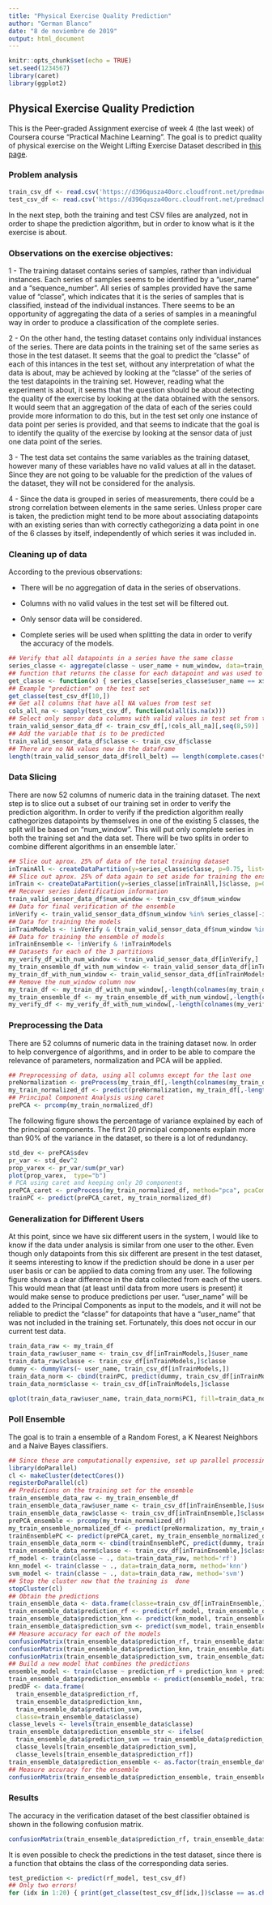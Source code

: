 ```yaml
---
title: "Physical Exercise Quality Prediction"
author: "German Blanco"
date: "8 de noviembre de 2019"
output: html_document
---
```


```r
knitr::opts_chunk$set(echo = TRUE)
set.seed(1234567)
library(caret)
library(ggplot2)
```

## Physical Exercise Quality Prediction

This is the Peer-graded Assignment exercise of week 4 (the last week) of Coursera course "Practical Machine Learning". The goal is to predict quality of physical exercise on the Weight Lifting Exercise Dataset described in [this page](http:/groupware.les.inf.puc-rio.br/har).

### Problem analysis

```r
train_csv_df <- read.csv('https://d396qusza40orc.cloudfront.net/predmachlearn/pml-training.csv')
test_csv_df <- read.csv('https://d396qusza40orc.cloudfront.net/predmachlearn/pml-testing.csv')
```

In the next step, both the training and test CSV files are analyzed, not in order to shape the prediction algorithm, but in order to know what is it the exercise is about.

### Observations on the exercise objectives:

1 - The training dataset contains series of samples, rather than individual instances. Each series of samples seems to be identified by a "user_name" and a "sequence_number". All series of samples provided have the same value of "classe", which indicates that it is the series of samples that is classified, instead of the individual instances. There seems to be an opportunity of aggregating the data of a series of samples in a meaningful way in order to produce a classification of the complete series.

2 - On the other hand, the testing dataset contains only individual instances of the series. There are data points in the training set of the same series as those in the test dataset. It seems that the goal to predict the "classe" of each of this intances in the test set, without any interpretation of what the data is about, may be achieved by looking at the "classe" of the series of the test datapoints in the training set. However, reading what the experiment is about, it seems that the question should be about detecting the quality of the exercise by looking at the data obtained with the sensors. It would seem that an aggregation of the data of each of the series could provide more information to do this, but in the test set only one instance of data point per series is provided, and that seems to indicate that the goal is to identify the quality of the exercise by looking at the sensor data of just one data point of the series.

3 - The test data set contains the same variables as the training dataset, however many of these variables have no valid values at all in the dataset. Since they are not going to be valuable for the prediction of the values of the dataset, they will not be considered for the analysis.

4 - Since the data is grouped in series of measurements, there could be a strong correlation between elements in the same series. Unless proper care is taken, the prediction might tend to be more about associating datapoints with an existing series than with correctly cathegorizing a data point in one of the 6 classes by itself, independently of which series it was included in.


### Cleaning up of data

According to the previous observations:

- There will be no aggregation of data in the series of observations.

- Columns with no valid values in the test set will be filtered out.

- Only sensor data will be considered.

- Complete series will be used when splitting the data in order to verify the accuracy of the models.

```r
## Verify that all datapoints in a series have the same classe
series_classe <- aggregate(classe ~ user_name + num_window, data=train_csv_df, FUN=function(x) { paste(unique(x)) })
## function that returns the classe for each datapoint and was used to obtain the answers to the quize with 100% accuracy
get_classe <- function(x) { series_classe[series_classe$user_name == x$user_name & series_classe$num_window == x$num_window,] }
## Example "prediction" on the test set
get_classe(test_csv_df[10,])
## Get all columns that have all NA values from test set
cols_all_na <- sapply(test_csv_df, function(x)all(is.na(x)))
## Select only sensor data columns with valid values in test set from training set
train_valid_sensor_data_df <- train_csv_df[,!cols_all_na][,seq(8,59)]
## Add the variable that is to be predicted
train_valid_sensor_data_df$classe <- train_csv_df$classe
## There are no NA values now in the dataframe
length(train_valid_sensor_data_df$roll_belt) == length(complete.cases(train_valid_sensor_data_df))
```

### Data Slicing

There are now 52 columns of numeric data in the training dataset. The next step is to slice out a subset of our training set in order to verify the prediction algorithm. In order to verify if the prediction algorithm really cathegorizes datapoints by themselves in one of the existing 5 classes, the split will be based on "num_window". This will put only complete series in both the training set and the data set. There will be two splits in order to combine different algorithms in an ensemble later.`

```r
## Slice out aprox. 25% of data of the total training dataset
inTrainAll <- createDataPartition(y=series_classe$classe, p=0.75, list=FALSE)
## Slice out aprox. 25% of data again to set aside for training the ensemble
inTrain <- createDataPartition(y=series_classe[inTrainAll,]$classe, p=0.75, list=FALSE)
## Recover series identification information
train_valid_sensor_data_df$num_window <- train_csv_df$num_window
## Data for final verification of the ensemble
inVerify <- train_valid_sensor_data_df$num_window %in% series_classe[-inTrainAll,]$num_window
## Data for training the models
inTrainModels <- !inVerify & (train_valid_sensor_data_df$num_window %in% series_classe[inTrain,]$num_window)
## Data for training the ensemble of models
inTrainEnsemble <- !inVerify & !inTrainModels
## Datasets for each of the 3 partitions
my_verify_df_with_num_window <- train_valid_sensor_data_df[inVerify,]
my_train_ensemble_df_with_num_window <- train_valid_sensor_data_df[inTrainEnsemble,]
my_train_df_with_num_window <- train_valid_sensor_data_df[inTrainModels,]
## Remove the num_window column now
my_train_df <- my_train_df_with_num_window[,-length(colnames(my_train_df_with_num_window))]
my_train_ensemble_df <- my_train_ensemble_df_with_num_window[,-length(colnames(my_train_df_with_num_window))]
my_verify_df <- my_verify_df_with_num_window[,-length(colnames(my_verify_df_with_num_window))]
```

### Preprocessing the Data

There are 52 columns of numeric data in the training dataset now. In order to help convergence of algorithms, and in order to be able to compare the relevance of parameters, normalization and PCA will be applied.

```r
## Preprocessing of data, using all columns except for the last one
preNormalization <- preProcess(my_train_df[,-length(colnames(my_train_df))], method=c("center", "scale"))
my_train_normalized_df <- predict(preNormalization, my_train_df[,-length(colnames(my_train_df))])
## Principal Component Analysis using caret
prePCA <- prcomp(my_train_normalized_df)
```

The following figure shows the percentage of variance explained by each of the principal components. The first 20 principal components explain more than 90% of the variance in the dataset, so there is a lot of redundancy.

```r
std_dev <- prePCA$sdev
pr_var <- std_dev^2
prop_varex <- pr_var/sum(pr_var)
plot(prop_varex,  type="b")
# PCA using caret and keeping only 20 components
prePCA_caret <- preProcess(my_train_normalized_df, method="pca", pcaComp=20)
trainPC <- predict(prePCA_caret, my_train_normalized_df)
```

### Generalization for Different Users

At this point, since we have six different users in the system, I would like to know if the data under analysis is similar from one user to the other. Even though only datapoints from this six different are present in the test dataset, it seems interesting to know if the prediction should be done in a user per user basis or can be applied to data coming from any user. The following figure shows a clear difference in the data collected from each of the users. This would mean that (at least until data from more users is present) it would make sense to produce predictions per user. "user_name" will be added to the Principal Components as input to the models, and it will not be reliable to predict the "classe" for datapoints that have a "user_name" that was not included in the training set. Fortunately, this does not occur in our current test data.

```r
train_data_raw <- my_train_df
train_data_raw$user_name <- train_csv_df[inTrainModels,]$user_name
train_data_raw$classe <- train_csv_df[inTrainModels,]$classe
dummy <- dummyVars(~ user_name, train_csv_df[inTrainModels,])
train_data_norm <- cbind(trainPC, predict(dummy, train_csv_df[inTrainModels,]))
train_data_norm$classe <- train_csv_df[inTrainModels,]$classe

```

```r
qplot(train_data_raw$user_name, train_data_norm$PC1, fill=train_data_norm$classe, geom=c("boxplot"))
```

### Poll Ensemble

The goal is to train a ensemble of a Random Forest, a K Nearest Neighbors and a Naive Bayes classifiers.

```r
## Since these are computationally expensive, set up parallel processing
library(doParallel)
cl <- makeCluster(detectCores())
registerDoParallel(cl)
## Predictions on the training set for the ensemble
train_ensemble_data_raw <- my_train_ensemble_df
train_ensemble_data_raw$user_name <- train_csv_df[inTrainEnsemble,]$user_name
train_ensemble_data_raw$classe <- train_csv_df[inTrainEnsemble,]$classe
prePCA_ensemble <- prcomp(my_train_normalized_df)
my_train_ensemble_normalized_df <- predict(preNormalization, my_train_ensemble_df[,-length(colnames(my_train_ensemble_df))])
trainEnsemblePC <- predict(prePCA_caret, my_train_ensemble_normalized_df)
train_ensemble_data_norm <- cbind(trainEnsemblePC, predict(dummy, train_csv_df[inTrainEnsemble,]))
train_ensemble_data_norm$classe <- train_csv_df[inTrainEnsemble,]$classe
rf_model <- train(classe ~ ., data=train_data_raw, method='rf')
knn_model <- train(classe ~ ., data=train_data_norm, method='knn')
svm_model <- train(classe ~ ., data=train_data_raw, method='svm')
## Stop the cluster now that the training is  done
stopCluster(cl)
## Obtain the predictions
train_ensemble_data <- data.frame(classe=train_csv_df[inTrainEnsemble,]$classe)
train_ensemble_data$prediction_rf <- predict(rf_model, train_ensemble_data_rf)
train_ensemble_data$prediction_knn <- predict(knn_model, train_ensemble_data_knn)
train_ensemble_data$prediction_svm <- predict(svm_model, train_ensemble_data_rf)
## Measure accuracy for each of the models
confusionMatrix(train_ensemble_data$prediction_rf, train_ensemble_data$classe)
confusionMatrix(train_ensemble_data$prediction_knn, train_ensemble_data$classe)
confusionMatrix(train_ensemble_data$prediction_svm, train_ensemble_data$classe)
## Build a new model that combines the predictions
ensemble_model <- train(classe ~ prediction_rf + prediction_knn + prediction_svm, data=train_ensemble_data, method='rf')
train_ensemble_data$prediction_ensemble <- predict(ensemble_model, train_ensemble_data)
predDF <- data.frame(
  train_ensemble_data$prediction_rf,
  train_ensemble_data$prediction_knn,
  train_ensemble_data$prediction_svm,
  classe=train_ensemble_data$classe)
classe_levels <- levels(train_ensemble_data$classe)
train_ensemble_data$prediction_ensemble_str <- ifelse(
  train_ensemble_data$prediction_svm == train_ensemble_data$prediction_knn,
  classe_levels[train_ensemble_data$prediction_svm],
  classe_levels[train_ensemble_data$prediction_rf])
train_ensemble_data$prediction_ensemble <- as.factor(train_ensemble_data$prediction_ensemble_str)
## Measure accuracy for the ensemble
confusionMatrix(train_ensemble_data$prediction_ensemble, train_ensemble_data$classe)
```

### Results

The accuracy in the verification dataset of the best classifier obtained is shown in the following confusion matrix.

```r
confusionMatrix(train_ensemble_data$prediction_rf, train_ensemble_data$classe)
```

It is even possible to check the predictions in the test dataset, since there is a function that obtains the class of the corresponding data series.

```r
test_prediction <- predict(rf_model, test_csv_df)
## Only two errors!
for (idx in 1:20) { print(get_classe(test_csv_df[idx,])$classe == as.character(test_prediction[idx])) }
```
